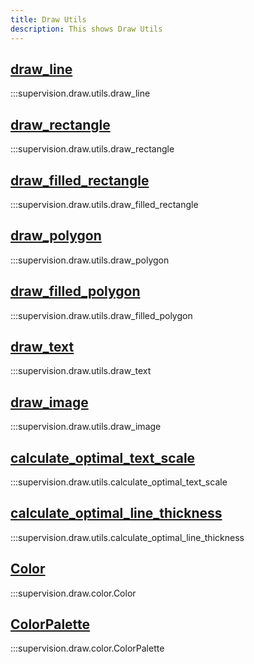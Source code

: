 ```yaml
---
title: Draw Utils
description: This shows Draw Utils
---
```



<div className="md-typeset">
    <h2><a href="#supervision.draw.utils.draw_line">draw_line</a></h2>
</div>

:::supervision.draw.utils.draw_line

<div className="md-typeset">
    <h2><a href="#supervision.draw.utils.draw_rectangle">draw_rectangle</a></h2>
</div>

:::supervision.draw.utils.draw_rectangle

<div className="md-typeset">
    <h2><a href="#supervision.draw.utils.draw_filled_rectangle">draw_filled_rectangle</a></h2>
</div>

:::supervision.draw.utils.draw_filled_rectangle

<div className="md-typeset">
    <h2><a href="#supervision.draw.utils.draw_polygon">draw_polygon</a></h2>
</div>

:::supervision.draw.utils.draw_polygon

<div className="md-typeset">
    <h2><a href="#supervision.draw.utils.draw_filled_polygon">draw_filled_polygon</a></h2>
</div>

:::supervision.draw.utils.draw_filled_polygon

<div className="md-typeset">
    <h2><a href="#supervision.draw.utils.draw_text">draw_text</a></h2>
</div>

:::supervision.draw.utils.draw_text

<div className="md-typeset">
    <h2><a href="#supervision.draw.utils.draw_image">draw_image</a></h2>
</div>

:::supervision.draw.utils.draw_image

<div className="md-typeset">
    <h2><a href="#supervision.draw.utils.calculate_optimal_text_scale">calculate_optimal_text_scale</a></h2>
</div>

:::supervision.draw.utils.calculate_optimal_text_scale

<div className="md-typeset">
    <h2><a href="#supervision.draw.utils.calculate_optimal_line_thickness">calculate_optimal_line_thickness</a></h2>
</div>

:::supervision.draw.utils.calculate_optimal_line_thickness

<div className="md-typeset">
    <h2><a href="#supervision.draw.color.Color">Color</a></h2>
</div>

:::supervision.draw.color.Color

<div className="md-typeset">
    <h2><a href="#supervision.draw.color.ColorPalette">ColorPalette</a></h2>
</div>

:::supervision.draw.color.ColorPalette